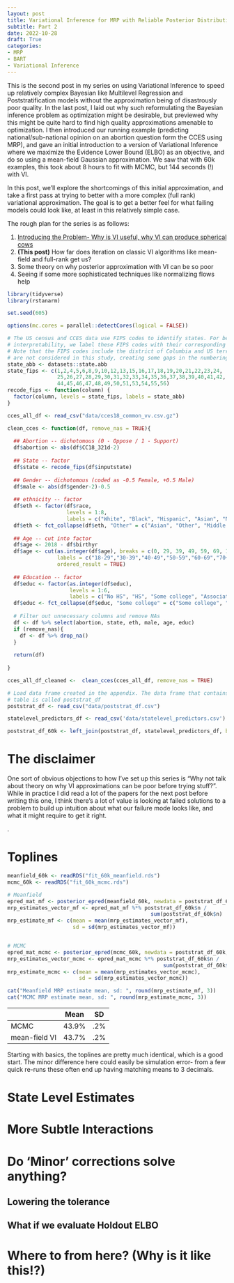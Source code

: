```yaml
---
layout: post
title: Variational Inference for MRP with Reliable Posterior Distributions
subtitle: Part 2
date: 2022-10-28
draft: True
categories:
- MRP
- BART
- Variational Inference
---
```


This is the second post in my series on using Variational Inference to speed up relatively complex Bayesian like Multilevel Regression and Poststratification models without the approximation being of disastrously poor quality. In the last post, I laid out why such reformulating the Bayesian inference problem as optimization might be desirable, but previewed why this might be quite hard to find high quality approximations amenable to optimization. I then introduced our running example (predicting national/sub-national opinion on an abortion question form the CCES using MRP), and gave an initial introduction to a version of Variational Inference where we maximize the Evidence Lower Bound (ELBO) as an objective, and do so using a mean-field Gaussian approximation. We saw that with 60k examples, this took about 8 hours to fit with MCMC, but 144 seconds (!) with VI.

In this post, we'll explore the shortcomings of this initial approximation, and take a first pass at trying to better with a more complex (full rank) variational approximation. The goal is to get a better feel for what failing models could look like, at least in this relatively simple case.

The rough plan for the series is as follows:

1.  [Introducing the Problem- Why is VI useful, why VI can produce spherical cows](https://andytimm.github.io/posts/Variational%20MRP%20Pt1/variational_mrp_pt1.html)
2.  **(This post)** How far does iteration on classic VI algorithms like mean-field and full-rank get us?
3.  Some theory on why posterior approximation with VI can be so poor
4.  Seeing if some more sophisticated techniques like normalizing flows help

```r
library(tidyverse)
library(rstanarm)

set.seed(605)

options(mc.cores = parallel::detectCores(logical = FALSE))

# The US census and CCES data use FIPS codes to identify states. For better
# interpretability, we label these FIPS codes with their corresponding abbreviation.
# Note that the FIPS codes include the district of Columbia and US territories which
# are not considered in this study, creating some gaps in the numbering system.
state_abb <- datasets::state.abb
state_fips <- c(1,2,4,5,6,8,9,10,12,13,15,16,17,18,19,20,21,22,23,24,
                25,26,27,28,29,30,31,32,33,34,35,36,37,38,39,40,41,42,
                44,45,46,47,48,49,50,51,53,54,55,56)
recode_fips <- function(column) {
  factor(column, levels = state_fips, labels = state_abb)
}

cces_all_df <- read_csv("data/cces18_common_vv.csv.gz")

clean_cces <- function(df, remove_nas = TRUE){
  
  ## Abortion -- dichotomous (0 - Oppose / 1 - Support)
  df$abortion <- abs(df$CC18_321d-2)
  
  ## State -- factor
  df$state <- recode_fips(df$inputstate)
  
  ## Gender -- dichotomous (coded as -0.5 Female, +0.5 Male)
  df$male <- abs(df$gender-2)-0.5
  
  ## ethnicity -- factor
  df$eth <- factor(df$race,
                   levels = 1:8,
                   labels = c("White", "Black", "Hispanic", "Asian", "Native American", "Mixed", "Other", "Middle Eastern"))
  df$eth <- fct_collapse(df$eth, "Other" = c("Asian", "Other", "Middle Eastern", "Mixed", "Native American"))
  
  ## Age -- cut into factor
  df$age <- 2018 - df$birthyr
  df$age <- cut(as.integer(df$age), breaks = c(0, 29, 39, 49, 59, 69, 120), 
                labels = c("18-29","30-39","40-49","50-59","60-69","70+"),
                ordered_result = TRUE)
  
  ## Education -- factor
  df$educ <- factor(as.integer(df$educ), 
                    levels = 1:6, 
                    labels = c("No HS", "HS", "Some college", "Associates", "4-Year College", "Post-grad"), ordered = TRUE)
  df$educ <- fct_collapse(df$educ, "Some college" = c("Some college", "Associates"))  
  
  # Filter out unnecessary columns and remove NAs
  df <- df %>% select(abortion, state, eth, male, age, educ) 
  if (remove_nas){
    df <- df %>% drop_na()
  }
  
  return(df)
  
}

cces_all_df_cleaned <-  clean_cces(cces_all_df, remove_nas = TRUE)

# Load data frame created in the appendix. The data frame that contains the poststratification
# table is called poststrat_df
poststrat_df <- read_csv("data/poststrat_df.csv")

statelevel_predictors_df <- read_csv('data/statelevel_predictors.csv')

poststrat_df_60k <- left_join(poststrat_df, statelevel_predictors_df, by = "state")
```

# The disclaimer

One sort of obvious objections to how I've set up this series is "Why not talk about theory on why VI approximations can be poor before trying stuff?". While in practice I did read a lot of the papers for the next post before writing this one, I think there's a lot of value is looking at failed solutions to a problem to build up intuition about what our failure mode looks like, and what it might require to get it right. <Example or two to tease this once I have them>.

# Toplines

```r
meanfield_60k <- readRDS("fit_60k_meanfield.rds")
mcmc_60k <- readRDS("fit_60k_mcmc.rds")

# Meanfield 
epred_mat_mf <- posterior_epred(meanfield_60k, newdata = poststrat_df_60k, draws = 1000)
mrp_estimates_vector_mf <- epred_mat_mf %*% poststrat_df_60k$n / 
                                              sum(poststrat_df_60k$n)
mrp_estimate_mf <- c(mean = mean(mrp_estimates_vector_mf),
                     sd = sd(mrp_estimates_vector_mf))


# MCMC 
epred_mat_mcmc <- posterior_epred(mcmc_60k, newdata = poststrat_df_60k, draws = 1000)
mrp_estimates_vector_mcmc <- epred_mat_mcmc %*% poststrat_df_60k$n /
                                                  sum(poststrat_df_60k$n)
mrp_estimate_mcmc <- c(mean = mean(mrp_estimates_vector_mcmc),
                       sd = sd(mrp_estimates_vector_mcmc))

cat("Meanfield MRP estimate mean, sd: ", round(mrp_estimate_mf, 3))
cat("MCMC MRP estimate mean, sd: ", round(mrp_estimate_mcmc, 3))
```

|   | Mean  | SD  |
|---|---|---|
| MCMC  | 43.9%  |  .2% |
| mean-field VI  |  43.7% | .2%  |

Starting with basics, the toplines are pretty much identical, which is a good start. The minor difference here could easily be simulation error- from a few quick re-runs these
often end up having matching means to 3 decimals.

# State Level Estimates



# More Subtle Interactions

# Do 'Minor' corrections solve anything?

## Lowering the tolerance

## What if we evaluate Holdout ELBO

# Where to from here? (Why is it like this!?)